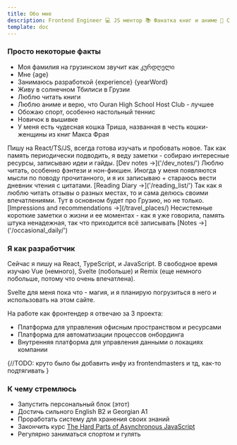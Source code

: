 ```yaml
---
title: Обо мне
description: Frontend Engineer 💻 JS ментор 📚 Фанатка книг и аниме 🎌 Спортивная энтузиастка 🏓 Новичок в вышивке 🧵
template: doc
---
```


### Просто некоторые факты
- Моя фамилия на грузинском звучит как კურდღელი 
- Мне {age} 
- Занимаюсь разработкой {experience} {yearWord}
- Живу в солнечном Тбилиси в Грузии 
- Люблю читать книги
- Люблю аниме и верю, что Ouran High School Host Club - лучшее
- Обожаю спорт, особенно настольный теннис
- Новичок в вышивке
- У меня есть чудесная кошка Триша, названная в честь кошки-женщины из книг Макса Фрая
 
<CardGrid>
  <Card title="Про разработку" icon="star">
    Пишу на React/TS/JS, всегда готова изучать и пробовать новое. 
    Так как память периодически подводить, я веду заметки - собираю интересные ресурсы,
    записываю идеи и гайды.
    [Dev notes →]('/dev_notes/')
  </Card>
  <Card title="Про чтение" icon="star">
    Люблю читать, особенно фэнтези и нон-фикшен. Иногда у меня появляются мысли 
    по поводу прочитанного, и я их записываю + стараюсь вести дневник чтения с цитатами.
     [Reading Diary →]('/reading_list/')
  </Card>
  <Card title="Про места и рекомендации" icon="star">
    Так как я люблю читать отзывы о разных местах, то и сама делюсь своими впечатлениями.
    Тут в основном будет про Грузию, но не только.
    [Impressions and recommendations →](/travel_places/)
  </Card>
  <Card title="Иногдейли" icon="star">
    Несистемные короткие заметки о жизни и ее моментах - как я уже говорила, 
    память штука ненадежная, так что приходится всё записывать 
    [Notes →]('/occasional_daily/')
  </Card>
</CardGrid>

### Я как разработчик
Сейчас я пишу на React, TypeScript, и JavaScript. В свободное время 
изучаю Vue (немного), Svelte (побольше) и Remix (еще немного побольше, потому что 
очень впечатлена). 

Svelte для меня пока что - магия, и я планирую погрузиться в него и использовать на этом сайте.

На работе как фронтендер я отвечаю за 3 проекта:
- Платформа для управления офисным пространством и ресурсами
- Платформа для автоматизации процессов онбординга
- Внутренняя платформа для управления данными о локациях компании

{//TODO: круто было бы добавить инфу из frontendmasters и тд, как-то подтягивать
}


### К чему стремлюсь 
- Запустить персональный блок (этот) 
- Достичь сильного English B2 и Georgian A1 
- Проработать систему для хранения своих знаний 
- Закончить курс [The Hard Parts of Asynchronous JavaScript](https://frontendmasters.com/courses/javascript-new-hard-parts/)
- Регулярно заниматься спортом и гулять 

